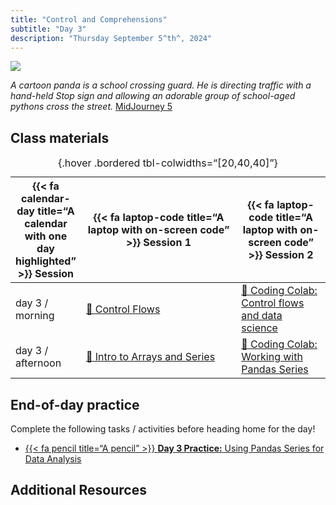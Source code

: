 ```yaml
---
title: "Control and Comprehensions"
subtitle: "Day 3"
description: "Thursday September 5^th^, 2024"
---
```


![](images/control.jpeg)

:::{.gray-text .center-text}
*A cartoon panda is a school crossing guard. He is directing traffic with a hand-held Stop sign and allowing an adorable group of school-aged pythons cross the street.* [MidJourney 5](https://www.midjourney.com/jobs/1742d0fb-148a-4fb3-a3d4-9594a00fc805?index=0)
:::



## Class materials

| {{< fa calendar-day title="A calendar with one day highlighted" >}} Session  | {{< fa laptop-code title="A laptop with on-screen code" >}} Session 1  |  {{< fa laptop-code title="A laptop with on-screen code" >}} Session 2 |
|-------------------|-----------------------------------------------------------------------------------------------------------------------------------------------------|----------------------------------------------------------------------------------|
| day 3 / morning   | [📝 Control Flows](live-coding/3a_control_flows.qmd){target="_blank"} | [🙌 Coding Colab: Control flows and data science](coding-colabs/3b_control_flows.qmd) |
| day 3 / afternoon | [🐼 Intro to Arrays and Series](interactive-sessions/3c_arrays_and_series.qmd){target="_blank"} | [🙌 Coding Colab: Working with Pandas Series](coding-colabs/3d_pandas_series.qmd) |
: {.hover .bordered tbl-colwidths="[20,40,40]"} 

## End-of-day practice

Complete the following tasks / activities before heading home for the day!

- [{{< fa pencil title="A pencil" >}} **Day 3 Practice:** Using Pandas Series for Data Analysis](eod-practice/eod-day3.qmd)

## Additional Resources



